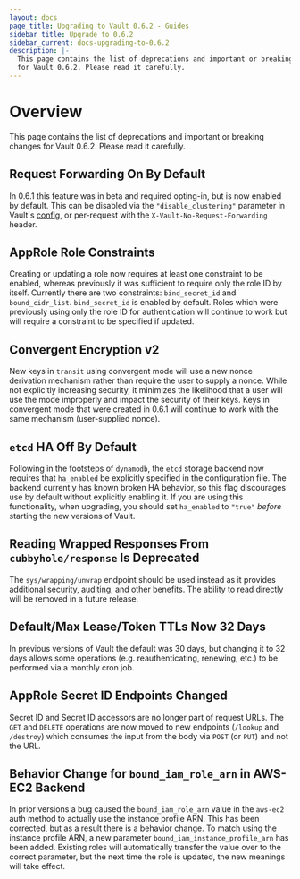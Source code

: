 ```yaml
---
layout: docs
page_title: Upgrading to Vault 0.6.2 - Guides
sidebar_title: Upgrade to 0.6.2
sidebar_current: docs-upgrading-to-0.6.2
description: |-
  This page contains the list of deprecations and important or breaking changes
  for Vault 0.6.2. Please read it carefully.
---
```


# Overview

This page contains the list of deprecations and important or breaking changes
for Vault 0.6.2. Please read it carefully.

## Request Forwarding On By Default

In 0.6.1 this feature was in beta and required opting-in, but is now enabled by
default. This can be disabled via the `"disable_clustering"` parameter in
Vault's [config](/docs/configuration/index.html), or
per-request with the `X-Vault-No-Request-Forwarding` header.

## AppRole Role Constraints

Creating or updating a role now requires at least one constraint to be enabled,
whereas previously it was sufficient to require only the role ID by itself.
Currently there are two constraints: `bind_secret_id` and `bound_cidr_list`.
`bind_secret_id` is enabled by default. Roles which were previously using only
the role ID for authentication will continue to work but will require a
constraint to be specified if updated.

## Convergent Encryption v2

New keys in `transit` using convergent mode will use a new nonce derivation
mechanism rather than require the user to supply a nonce. While not explicitly
increasing security, it minimizes the likelihood that a user will use the mode
improperly and impact the security of their keys. Keys in convergent mode that
were created in 0.6.1 will continue to work with the same mechanism
(user-supplied nonce).

## `etcd` HA Off By Default

Following in the footsteps of `dynamodb`, the `etcd` storage backend now
requires that `ha_enabled` be explicitly specified in the configuration file.
The backend currently has known broken HA behavior, so this flag discourages
use by default without explicitly enabling it. If you are using this
functionality, when upgrading, you should set `ha_enabled` to `"true"` _before_
starting the new versions of Vault.

## Reading Wrapped Responses From `cubbyhole/response` Is Deprecated

The `sys/wrapping/unwrap` endpoint should be used instead as it provides
additional security, auditing, and other benefits. The ability to read directly
will be removed in a future release.

## Default/Max Lease/Token TTLs Now 32 Days

In previous versions of Vault the default was 30 days, but changing it to 32
days allows some operations (e.g. reauthenticating, renewing, etc.) to be
performed via a monthly cron job.

## AppRole Secret ID Endpoints Changed

Secret ID and Secret ID accessors are no longer part of request URLs. The `GET`
and `DELETE` operations are now moved to new endpoints (`/lookup` and
`/destroy`) which consumes the input from the body via `POST` (or `PUT`) and
not the URL.

## Behavior Change for `bound_iam_role_arn` in AWS-EC2 Backend

In prior versions a bug caused the `bound_iam_role_arn` value in the `aws-ec2`
auth method to actually use the instance profile ARN. This has been
corrected, but as a result there is a behavior change. To match using the
instance profile ARN, a new parameter `bound_iam_instance_profile_arn` has been
added. Existing roles will automatically transfer the value over to the correct
parameter, but the next time the role is updated, the new meanings will take
effect.
